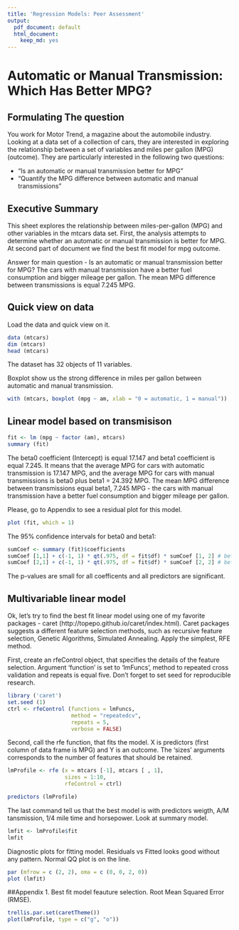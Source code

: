 ```yaml
---
title: 'Regression Models: Peer Assessment'
output:
  pdf_document: default
  html_document:
    keep_md: yes
---
```

# Automatic or Manual Transmission: Which Has Better MPG?

## Formulating The question
You work for Motor Trend, a magazine about the automobile industry. Looking at a data set of a collection of cars, they are interested in exploring the relationship between a set of variables and miles per gallon (MPG) (outcome). They are particularly interested in the following two questions:

- “Is an automatic or manual transmission better for MPG”
- "Quantify the MPG difference between automatic and manual transmissions"

## Executive Summary

This sheet explores the relationship between miles-per-gallon (MPG) and other variables in the mtcars data set. First, the analysis attempts to determine whether an automatic or manual transmission is better for MPG. At second part of document we find the best fit model for mpg outcome.

Answer for main question - Is an automatic or manual transmission better for MPG? The cars with manual transmission have a better fuel consumption and bigger mileage per gallon. The mean MPG difference between transmissions is equal 7.245 MPG. 

## Quick view on data
Load the data and quick view on it.
```r
data (mtcars)
dim (mtcars)
head (mtcars)
```
The dataset has 32 objects of 11 variables. 

Boxplot show us the strong difference in miles per gallon between automatic and manual transmission.
```r
with (mtcars, boxplot (mpg ~ am, xlab = "0 = automatic, 1 = manual"))
```

## Linear model based on transmisison

```r
fit <- lm (mpg ~ factor (am), mtcars)
summary (fit)
```
The beta0 coefficient (Intercept) is equal 17.147 and beta1 coefficient is equal 7.245. It means that the average MPG for cars with automatic transmission is 17.147 MPG, and the average MPG for cars with manual transmissions is beta0 plus beta1 = 24.392 MPG.
The mean MPG difference between transmissions equal beta1, 7.245 MPG - the cars with manual transmission have a better fuel consumption and bigger mileage per gallon.

Please, go to Appendix to see a residual plot for this model.

```r
plot (fit, which = 1)
```

The 95% confidence intervals for beta0 and beta1:
```r
sumCoef <- summary (fit)$coefficients
sumCoef [1,1] + c(-1, 1) * qt(.975, df = fit$df) * sumCoef [1, 2] # beta0
sumCoef [2,1] + c(-1, 1) * qt(.975, df = fit$df) * sumCoef [2, 2] # beta1
```

The p-values are small for all coefficents and all predictors are significant. 

## Multivariable linear model

Ok, let's try to find the best fit linear model using one of my favorite packages - caret (http://topepo.github.io/caret/index.html).
Caret packages suggests a different feature selection methods, such as recursive feature selection, Genetic Algorithms, Simulated Annealing. Apply the simplest, RFE method.

First, create an rfeControl object, that  specifies the details of the feature selection. Argument 'function' is set to 'lmFuncs', method to repeated cross validation and repeats is equal five. Don't forget to set seed for reproducible research.

```r
library ('caret')
set.seed (1)
ctrl <- rfeControl (functions = lmFuncs,
                    method = "repeatedcv",
                    repeats = 5,
                    verbose = FALSE)
```

Second, call the rfe function, that fits the model. X is predictors (first column of data frame is MPG) and Y is an outcome. The 'sizes' arguments corresponds to the number of features that should be retained.
```r
lmProfile <- rfe (x = mtcars [-1], mtcars [ , 1],
                  sizes = 1:10,
                  rfeControl = ctrl)

predictors (lmProfile)
```

The last command tell us that the best model is with predictors weigth, A/M tansmission, 1/4 mile time and horsepower.
Look at summary model.
```r
lmfit <- lmProfile$fit
lmfit
```

Diagnostic plots for fitting model. Residuals vs Fitted looks good without any pattern. Normal QQ plot is on the line.
```r
par (mfrow = c (2, 2), oma = c (0, 0, 2, 0))
plot (lmfit)
```

##Appendix
1. Best fit model feauture selection. Root Mean Squared Error (RMSE).
```r
trellis.par.set(caretTheme())
plot(lmProfile, type = c("g", "o"))
```